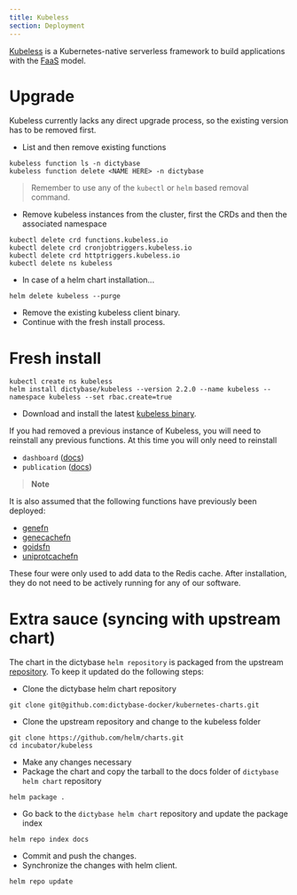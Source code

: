 ```yaml
---
title: Kubeless
section: Deployment
---
```


[Kubeless](https://kubeless.io/) is a Kubernetes-native serverless framework to
build applications with the [FaaS](https://en.wikipedia.org/wiki/Function_as_a_service)
model.

# Upgrade

Kubeless currently lacks any direct upgrade process, so the existing version
has to be removed first.

- List and then remove existing functions

```shell
kubeless function ls -n dictybase
kubeless function delete <NAME HERE> -n dictybase
```

> Remember to use any of the `kubectl` or `helm` based removal command.

- Remove kubeless instances from the cluster, first the CRDs and then the associated namespace

```shell
kubectl delete crd functions.kubeless.io
kubectl delete crd cronjobtriggers.kubeless.io
kubectl delete crd httptriggers.kubeless.io
kubectl delete ns kubeless
```

- In case of a helm chart installation...

```shell
helm delete kubeless --purge
```

- Remove the existing kubeless client binary.
- Continue with the fresh install process.

# Fresh install

```shell
kubectl create ns kubeless
helm install dictybase/kubeless --version 2.2.0 --name kubeless --namespace kubeless --set rbac.create=true
```

- Download and install the latest [kubeless binary](https://github.com/kubeless/kubeless/releases).

If you had removed a previous instance of Kubeless, you will need to reinstall any
previous functions. At this time you will only need to reinstall

- `dashboard` ([docs](https://github.com/dictybase-playground/kubeless-gofn/tree/master/dashboard))
- `publication` ([docs](https://github.com/dictybase-playground/kubeless-gofn/tree/master/publication))

> **Note**

It is also assumed that the following functions have previously been deployed:

- [genefn](https://github.com/dictybase-playground/kubeless-nodefn/tree/master/gene)
- [genecachefn](https://github.com/dictybase-playground/kubeless-nodefn/tree/master/geneids)
- [goidsfn](https://github.com/dictybase-playground/kubeless-nodefn/tree/master/goids)
- [uniprotcachefn](https://github.com/dictybase-playground/kubeless-gofn/tree/master/uniprot)

These four were only used to add data to the Redis cache. After installation, they do
not need to be actively running for any of our software.

# Extra sauce (syncing with upstream chart)

The chart in the dictybase `helm repository` is packaged from the
upstream [repository](https://github.com/helm/charts). To keep it
updated do the following steps:

- Clone the dictybase helm chart repository

```shell
git clone git@github.com:dictybase-docker/kubernetes-charts.git
```

- Clone the upstream repository and change to the kubeless folder

```shell
git clone https://github.com/helm/charts.git
cd incubator/kubeless
```

- Make any changes necessary
- Package the chart and copy the tarball to the docs folder of `dictybase helm chart` repository

```shell
helm package .
```

- Go back to the `dictybase helm chart` repository and update the package index

```shell
helm repo index docs
```

- Commit and push the changes.
- Synchronize the changes with helm client.

```shell
helm repo update
```
